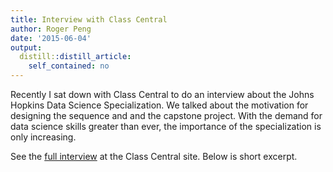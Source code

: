 ```yaml
---
title: Interview with Class Central
author: Roger Peng
date: '2015-06-04'
output:
  distill::distill_article:
    self_contained: no
---
```


Recently I sat down with Class Central to do an interview about the Johns Hopkins Data Science Specialization. We talked about the motivation for designing the sequence and and the capstone project. With the demand for data science skills greater than ever, the importance of the specialization is only increasing.

See the [full interview](https://www.class-central.com/report/data-science-specialization/) at the Class Central site. Below is short excerpt.
